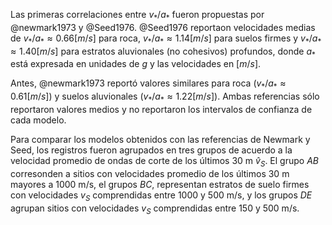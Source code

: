 
Las primeras correlaciones entre $v_*/a_*$ fueron propuestas por @newmark1973 y @Seed1976. @Seed1976 reportaon velocidades medias de $v_*/a_* \approx 0.66 [m/s]$ para roca, $v_*/a_* \approx 1.14 [m/s]$ para suelos firmes y $v_*/a_* \approx 1.40 [m/s]$ para estratos aluvionales (no cohesivos) profundos, donde $a_*$ está expresada en unidades de $g$ y las velocidades en $[m/s]$.

Antes, @newmark1973 reportó valores similares para roca ($v_*/a_* \approx 0.61 [m/s]$) y suelos aluvionales ($v_*/a_* \approx 1.22[m/s]$). Ambas referencias sólo reportaron valores medios y no reportaron los intervalos de confianza de cada modelo.

Para comparar los modelos obtenidos con las referencias de Newmark y Seed, los registros fueron agrupados en tres grupos de acuerdo a la velocidad promedio de ondas de corte de los últimos 30 m $\hat v_S$. El grupo $AB$ corresonden a sitios con velocidades promedio de los últimos 30 m mayores a 1000 m/s, el grupos $BC$, representan estratos  de suelo firmes con velocidades $v_S$ comprendidas entre 1000 y 500 m/s, y los grupos $DE$ agrupan sitios con velocidades $v_S$ comprendidas entre 150 y 500 m/s.
